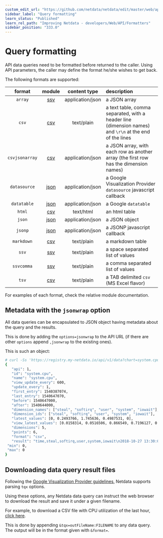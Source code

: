 ```yaml
---
custom_edit_url: "https://github.com/netdata/netdata/edit/master/web/api/formatters/README.md"
sidebar_label: "Query formatting"
learn_status: "Published"
learn_rel_path: "Improving Netdata - developers/Web/API/Formatters"
sidebar_position: "333.0"
---
```



# Query formatting

API data queries need to be formatted before returned to the caller.
Using API parameters, the caller may define the format he/she wishes to get back.

The following formats are supported:

| format|module|content type|description|
|:----:|:----:|:----------:|:----------|
| `array`|[ssv](/docs/improving-netdata---developers/web/api/formatters/ssv-formatter)|application/json|a JSON array|
| `csv`|[csv](/docs/improving-netdata---developers/web/api/formatters/csv-formatter)|text/plain|a text table, comma separated, with a header line (dimension names) and `\r\n` at the end of the lines|
| `csvjsonarray`|[csv](/docs/improving-netdata---developers/web/api/formatters/csv-formatter)|application/json|a JSON array, with each row as another array (the first row has the dimension names)|
| `datasource`|[json](/docs/improving-netdata---developers/web/api/formatters/json-formatter)|application/json|a Google Visualization Provider `datasource` javascript callback|
| `datatable`|[json](/docs/improving-netdata---developers/web/api/formatters/json-formatter)|application/json|a Google `datatable`|
| `html`|[csv](/docs/improving-netdata---developers/web/api/formatters/csv-formatter)|text/html|an html table|
| `json`|[json](/docs/improving-netdata---developers/web/api/formatters/json-formatter)|application/json|a JSON object|
| `jsonp`|[json](/docs/improving-netdata---developers/web/api/formatters/json-formatter)|application/json|a JSONP javascript callback|
| `markdown`|[csv](/docs/improving-netdata---developers/web/api/formatters/csv-formatter)|text/plain|a markdown table|
| `ssv`|[ssv](/docs/improving-netdata---developers/web/api/formatters/ssv-formatter)|text/plain|a space separated list of values|
| `ssvcomma`|[ssv](/docs/improving-netdata---developers/web/api/formatters/ssv-formatter)|text/plain|a comma separated list of values|
| `tsv`|[csv](/docs/improving-netdata---developers/web/api/formatters/csv-formatter)|text/plain|a TAB delimited `csv` (MS Excel flavor)|

For examples of each format, check the relative module documentation.

## Metadata with the `jsonwrap` option

All data queries can be encapsulated to JSON object having metadata about the query and the results.

This is done by adding the `options=jsonwrap` to the API URL (if there are other `options` append
`,jsonwrap` to the existing ones).

This is such an object:

```bash
# curl -Ss 'https://registry.my-netdata.io/api/v1/data?chart=system.cpu&after=-3600&points=6&group=average&format=csv&options=nonzero,jsonwrap'
{
   "api": 1,
   "id": "system.cpu",
   "name": "system.cpu",
   "view_update_every": 600,
   "update_every": 1,
   "first_entry": 1540387074,
   "last_entry": 1540647070,
   "before": 1540647000,
   "after": 1540644000,
   "dimension_names": ["steal", "softirq", "user", "system", "iowait"],
   "dimension_ids": ["steal", "softirq", "user", "system", "iowait"],
   "latest_values": [0, 0.2493766, 1.745636, 0.4987531, 0],
   "view_latest_values": [0.0158314, 0.0516506, 0.866549, 0.7196127, 0.0050002],
   "dimensions": 5,
   "points": 6,
   "format": "csv",
   "result": "time,steal,softirq,user,system,iowait\n2018-10-27 13:30:00,0.0158314,0.0516506,0.866549,0.7196127,0.0050002\n2018-10-27 13:20:00,0.0149856,0.0529183,0.8673155,0.7121144,0.0049979\n2018-10-27 13:10:00,0.0137501,0.053315,0.8578097,0.7197613,0.0054209\n2018-10-27 13:00:00,0.0154252,0.0554688,0.899432,0.7200638,0.0067252\n2018-10-27 12:50:00,0.0145866,0.0495922,0.8404341,0.7011141,0.0041688\n2018-10-27 12:40:00,0.0162366,0.0595954,0.8827475,0.7020573,0.0041636\n",
 "min": 0,
 "max": 0
}
```

## Downloading data query result files

Following the [Google Visualization Provider guidelines](https://developers.google.com/chart/interactive/docs/dev/implementing_data_source),
Netdata supports parsing `tqx` options.

Using these options, any Netdata data query can instruct the web browser to download
the result and save it under a given filename.

For example, to download a CSV file with CPU utilization of the last hour,
[click here](https://registry.my-netdata.io/api/v1/data?chart=system.cpu&after=-3600&format=csv&options=nonzero&tqx=outFileName:system+cpu+utilization+of+the+last_hour.csv).

This is done by appending `&tqx=outFileName:FILENAME` to any data query.
The output will be in the format given with `&format=`.


